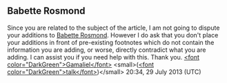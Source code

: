 <article id="40105285" title=User talk:Stonito>
	<talkpage id="40105285" title="User talk:Stonito">
== Babette Rosmond ‎ ==

Since you are related to the subject of the article, I am not going to dispute your additions to [[Babette Rosmond]]. However I do ask that you don't place your additions in front of pre-existing footnotes which do not contain the information you are adding, or worse, directly contradict what you are adding.  I can assist you if you need help with this.  Thank you. [[User:Gamaliel|&lt;font color=&quot;DarkGreen&quot;&gt;Gamaliel&lt;/font&gt;]] &lt;small&gt;([[User talk:Gamaliel|&lt;font color=&quot;DarkGreen&quot;&gt;talk&lt;/font&gt;]])&lt;/small&gt; 20:34, 29 July 2013 (UTC)
	</talkpage>
</article>